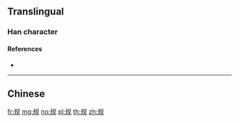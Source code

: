 {{character info/new}}
{{also|規}}
==Translingual==

===Han character===
{{Han char|rn=147|rad=见|as=04|sn=8|four=|canj=QOBHU|ids=⿰夫见}}

====References====
* {{Han ref|kx=1139.051|hdz=63665.010|uh=89C4|ud=35268}}

----

==Chinese==
{{zh-see|規}}

[[fr:规]]
[[mg:规]]
[[no:规]]
[[pl:规]]
[[th:规]]
[[zh:规]]